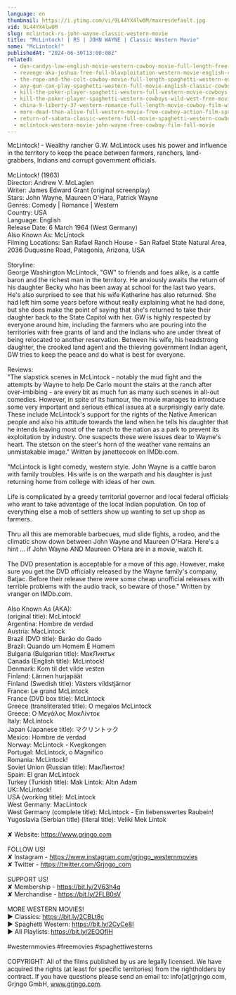 ```yaml
---
language: en
thumbnail: https://i.ytimg.com/vi/9L44YX4lw0M/maxresdefault.jpg
vid: 9L44YX4lw0M
slug: mclintock-rs-john-wayne-classic-western-movie
title: "McLintock! | RS | JOHN WAYNE | Classic Western Movie"
name: "McLintock!"
publishedAt: "2024-06-30T13:00:08Z"
related:
  - dan-candys-law-english-movie-western-cowboy-movie-full-length-free-movie-on-youtube
  - revenge-aka-joshua-free-full-blaxploitation-western-movie-english-classic-feature-film
  - the-rope-and-the-colt-cowboy-movie-full-length-spaghetti-western-english-free-full-westerns
  - any-gun-can-play-spaghetti-western-full-movie-english-classic-cowboy-film-free-full-westerns
  - kill-the-poker-player-spaghetti-western-full-western-movie-cowboys
  - kill-the-poker-player-spaghetti-western-cowboys-wild-west-free-movie-western-movies
  - china-9-liberty-37-western-romance-full-length-movie-cowboy-film-wild-west
  - more-dead-than-alive-full-western-movie-free-cowboy-action-film-spaghetti-western-wild-west
  - return-of-sabata-classic-western-full-movie-spaghetti-western-cowboys-english
  - mclintock-western-movie-john-wayne-free-cowboy-film-full-movie
---
```


McLintock! - Wealthy rancher G.W. McLintock uses his power and influence in the territory to keep the peace between farmers, ranchers, land-grabbers, Indians and corrupt government officials. <br />
<br />
McLintock! (1963)<br />
Director: Andrew V. McLaglen<br />
Writer: James Edward Grant (original screenplay)<br />
Stars: John Wayne, Maureen O'Hara, Patrick Wayne <br />
Genres: Comedy | Romance | Western <br />
Country: USA<br />
Language: English<br />
Release Date: 6 March 1964 (West Germany)<br />
Also Known As: McLintock <br />
Filming Locations: San Rafael Ranch House - San Rafael State Natural Area, 2036 Duquesne Road, Patagonia, Arizona, USA <br />
<br />
Storyline:<br />
George Washington McLintock, "GW" to friends and foes alike, is a cattle baron and the richest man in the territory. He anxiously awaits the return of his daughter Becky who has been away at school for the last two years. He's also surprised to see that his wife Katherine has also returned. She had left him some years before without really explaining what he had done, but she does make the point of saying that she's returned to take their daughter back to the State Capitol with her. GW is highly respected by everyone around him, including the farmers who are pouring into the territories with free grants of land and the Indians who are under threat of being relocated to another reservation. Between his wife, his headstrong daughter, the crooked land agent and the thieving government Indian agent, GW tries to keep the peace and do what is best for everyone.<br />
<br />
Reviews:<br />
"The slapstick scenes in McLintock - notably the mud fight and the attempts by Wayne to help De Carlo mount the stairs at the ranch after over-imbibing - are every bit as much fun as many such scenes in all-out comedies. However, in spite of its humour, the movie manages to introduce some very important and serious ethical issues at a surprisingly early date. These include McLintock's support for the rights of the Native American people and also his attitude towards the land when he tells his daughter that he intends leaving most of the ranch to the nation as a park to prevent its exploitation by industry. One suspects these were issues dear to Wayne's heart. The stetson on the steer's horn of the weather vane remains an unmistakable image." Written by janettecook on IMDb.com.<br />
<br />
"McLintock is light comedy, western style. John Wayne is a cattle baron with family troubles. His wife is on the warpath and his daughter is just returning home from college with ideas of her own.<br />
<br />
Life is complicated by a greedy territorial governor and local federal officials who want to take advantage of the local Indian population. On top of everything else a mob of settlers show up wanting to set up shop as farmers.<br />
<br />
Thru all this are memorable barbecues, mud slide fights, a rodeo, and the climatic show down between John Wayne and Maureen O'Hara. Here's a hint ... if John Wayne AND Maureen O'Hara are in a movie, watch it.<br />
<br />
The DVD presentation is acceptable for a move of this age. However, make sure you get the DVD officially released by the Wayne family's company, Batjac. Before their release there were some cheap unofficial releases with terrible problems with the audio track, so beware of those." Written by vranger on IMDb.com.<br />
<br />
Also Known As (AKA):<br />
(original title): McLintock!<br />
Argentina: Hombre de verdad<br />
Austria: MacLintock<br />
Brazil (DVD title): Barão do Gado<br />
Brazil: Quando um Homem É Homem<br />
Bulgaria (Bulgarian title): МакЛинтък<br />
Canada (English title): McLintock!<br />
Denmark: Kom til det vilde vesten<br />
Finland: Lännen hurjapäät<br />
Finland (Swedish title): Västers vildstjärnor<br />
France: Le grand McLintock<br />
France (DVD box title): McLintock<br />
Greece (transliterated title): O megalos McLintock<br />
Greece: Ο Μεγάλος ΜακΛίντοκ<br />
Italy: McLintock<br />
Japan (Japanese title): マクリントック<br />
Mexico: Hombre de verdad<br />
Norway: McLintock - Kvegkongen<br />
Portugal: McLintock, o Magnífico<br />
Romania: McLintock!<br />
Soviet Union (Russian title): МакЛинток!<br />
Spain: El gran McLintock<br />
Turkey (Turkish title): Mak Lintok: Altın Adam<br />
UK: McLintock!<br />
USA (working title): McLintock<br />
West Germany: MacLintock<br />
West Germany (complete title): McLintock - Ein liebenswertes Raubein!<br />
Yugoslavia (Serbian title) (literal title): Veliki Mek Lintok<br />
<br />
✘ Website: https://www.grjngo.com<br />
<br />
FOLLOW US!<br />
✘ Instagram - https://www.instagram.com/grjngo_westernmovies<br />
✘ Twitter - https://twitter.com/Grjngo_com<br />
<br />
SUPPORT US!<br />
✘ Membership - https://bit.ly/2V63h4q<br />
✘ Merchandise - https://bit.ly/2FLB0sV<br />
<br />
MORE WESTERN MOVIES! <br />
► Classics: https://bit.ly/2CBLt8c <br />
► Spaghetti Western: https://bit.ly/2CyCe8I <br />
► All Playlists: https://bit.ly/2EOOfIH <br />
<br />
#westernmovies #freemovies #spaghettiwesterns<br />
<br />
COPYRIGHT: All of the films published by us are legally licensed. We have acquired the rights (at least for specific territories) from the rightholders by contract. If you have questions please send an email to: info[at]grjngo.com, Grjngo GmbH, www.grjngo.com.